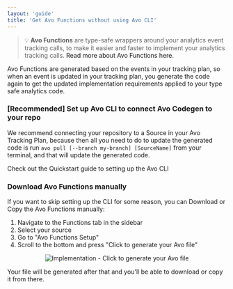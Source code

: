 ```yaml
---
layout: 'guide'
title: 'Get Avo Functions without using Avo CLI'
---
```



> 💡 **Avo Functions** are type-safe wrappers around your analytics event tracking calls, 
to make it easier and faster to implement your analytics tracking calls. <Link passHref href="/implementation/devs-101"><a>Read more about Avo Functions here.</a></Link> 

Avo Functions are generated based on the events in your tracking plan, so when 
an event is updated in your tracking plan, you generate the code again to get the 
updated implementation requirements applied to your type safe analytics code.

### [Recommended] Set up Avo CLI to connect Avo Codegen to your repo
We recommend connecting your repository to a Source in your Avo Tracking Plan, because 
then all you need to do to update the generated code is run `avo pull [--branch my-branch] [SourceName]` from your 
terminal, and that will update the generated code. 

<Link passHref href="/implementation/cli"><a>Check out the Quickstart guide to setting up the Avo CLI</a></Link>

### Download Avo Functions manually

If you want to skip setting up the CLI for some reason, you can Download or Copy 
the Avo Functions manually:
1. Navigate to the Functions tab in the sidebar
2. Select your source
3. Go to "Avo Functions Setup"
4. Scroll to the bottom and press "Click to generate your Avo file"

<center style={{ marginBottom: 16 + 'px' }}>
  <img
    src={require('../../images/generate-avo-file-manually.png')}
    alt="Implementation - Click to generate your Avo file"
  />
</center>

Your file will be generated after that and you'll be able to download or copy it from there.
